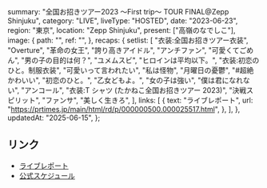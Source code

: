   summary: "全国お招きツアー2023 〜First trip〜 TOUR FINAL@Zepp Shinjuku",
  category: "LIVE",
  liveType: "HOSTED",
  date: "2023-06-23",
  region: "東京",
  location: "Zepp Shinjuku",
  present: ["高嶺のなでしこ"],
  image: {
    path: "",
    ref: "",
  },
  recaps: {
    setlist: [
      "衣装:全国お招きツアー衣装",
      "Overture",
      "革命の女王",
      "誇り高きアイドル",
      "アンチファン",
      "可愛くてごめん",
      "男の子の目的は何？",
      "ユメムスビ",
      "ヒロインは平均以下。",
      "衣装:初恋のひと。制服衣装",
      "可愛いって言われたい",
      "私は怪物",
      "月曜日の憂鬱",
      "#超絶かわいい",
      "初恋のひと。",
      "乙女どもよ。",
      "女の子は強い",
      "僕は君になれない",
      "アンコール",
      "衣装:T シャツ (たかねこ全国お招きツアー 2023)",
      "決戦スピリット",
      "ファンサ",
      "美しく生きろ",
    ],
    links: [
      {
        text: "ライブレポート",
        url: "https://prtimes.jp/main/html/rd/p/000000500.000025517.html",
      },
    ],
  },
  updatedAt: "2025-06-15",
};

## リンク

- [ライブレポート](https://prtimes.jp/main/html/rd/p/000000500.000025517.html)
- [公式スケジュール](https://takanenonadeshiko.jp/?p=761)
